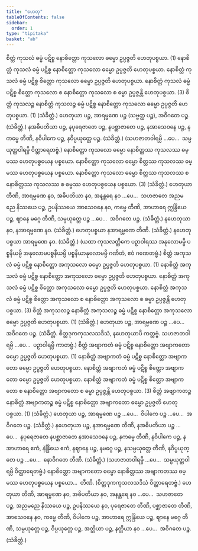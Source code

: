 ```yaml
---
title: "ဟေတု"
tableOfContents: false
sidebar:
  order: 1
type: "tipitaka"
basket: "ab"
---
```



<DynamicBreadcrumb />

<Division number="9">

<Paragraph number="2031">
စိတ္တံ ကုသလံ ဓမ္မံ ပဋိစ္စ နောစိတ္တော ကုသလော ဓမ္မော ဥပ္ပဇ္ဇတိ ဟေတုပစ္စယာ. (1)
</Paragraph>

<Paragraph number="2032">
နောစိတ္တံ ကုသလံ ဓမ္မံ ပဋိစ္စ နောစိတ္တော ကုသလော ဓမ္မော ဥပ္ပဇ္ဇတိ ဟေတုပစ္စယာ. နောစိတ္တံ ကုသလံ ဓမ္မံ ပဋိစ္စ စိတ္တော ကုသလော ဓမ္မော ဥပ္ပဇ္ဇတိ ဟေတုပစ္စယာ. နောစိတ္တံ ကုသလံ ဓမ္မံ ပဋိစ္စ စိတ္တော ကုသလော စ နောစိတ္တော ကုသလော စ ဓမ္မာ ဥပ္ပဇ္ဇန္တိ ဟေတုပစ္စယာ. (3)
</Paragraph>

<Paragraph number="2033">
စိတ္တံ ကုသလဉ္စ နောစိတ္တံ ကုသလဉ္စ ဓမ္မံ ပဋိစ္စ နောစိတ္တော ကုသလော ဓမ္မော ဥပ္ပဇ္ဇတိ ဟေတုပစ္စယာ. (1) (သံခိတ္တံ.)
</Paragraph>

</Division>
<Division number="10">

<Paragraph number="2034">
ဟေတုယာ ပဉ္စ, အာရမ္မဏေ ပဉ္စ (သဗ္ဗတ္ထ ပဉ္စ), အဝိဂတေ ပဉ္စ. (သံခိတ္တံ.)
</Paragraph>

<Paragraph number="2035">
နအဓိပတိယာ ပဉ္စ, နပုရေဇာတေ ပဉ္စ, နပစ္ဆာဇာတေ ပဉ္စ, နအာသေဝနေ ပဉ္စ, နကမ္မေ တီဏိ, နဝိပါကေ ပဉ္စ, နဝိပ္ပယုတ္တေ ပဉ္စ. (သံခိတ္တံ.)
</Paragraph>

<Paragraph number="2036">
(သဟဇာတဝါရမ္ပိ …ပေ…  သမ္ပယုတ္တဝါရမ္ပိ ဝိတ္ထာရေတဗ္ဗံ.)
</Paragraph>

</Division>
<Division number="11">

<Paragraph number="2037">
နောစိတ္တော ကုသလော ဓမ္မော နောစိတ္တဿ ကုသလဿ ဓမ္မဿ ဟေတုပစ္စယေန ပစ္စယော. နောစိတ္တော ကုသလော ဓမ္မော စိတ္တဿ ကုသလဿ ဓမ္မဿ ဟေတုပစ္စယေန ပစ္စယော. နောစိတ္တော ကုသလော ဓမ္မော စိတ္တဿ ကုသလဿ စ နောစိတ္တဿ ကုသလဿ စ ဓမ္မဿ ဟေတုပစ္စယေန ပစ္စယော. (3) (သံခိတ္တံ.)
</Paragraph>

</Division>
<Division number="12">

<Paragraph number="2038">
ဟေတုယာ တီဏိ, အာရမ္မဏေ နဝ, အဓိပတိယာ နဝ, အနန္တရေ နဝ …ပေ…  သဟဇာတေ အညမညေ နိဿယေ ပဉ္စ, ဥပနိဿယေ အာသေဝနေ နဝ, ကမ္မေ တီဏိ, အာဟာရေ ဣန္ဒြိယေ ပဉ္စ, ဈာနေ မဂ္ဂေ တီဏိ, သမ္ပယုတ္တေ ပဉ္စ …ပေ…  အဝိဂတေ ပဉ္စ. (သံခိတ္တံ.)
</Paragraph>

<Paragraph number="2039">
နဟေတုယာ နဝ, နအာရမ္မဏေ နဝ. (သံခိတ္တံ.)
</Paragraph>

<Paragraph number="2040">
ဟေတုပစ္စယာ နအာရမ္မဏေ တီဏိ. (သံခိတ္တံ.)
</Paragraph>

<Paragraph number="2041">
နဟေတုပစ္စယာ အာရမ္မဏေ နဝ. (သံခိတ္တံ.)
</Paragraph>

<Paragraph number="2042">
(ယထာ ကုသလတ္တိကေ ပဉှာဝါရဿ အနုလောမမ္ပိ ပစ္စနီယမ္ပိ အနုလောမပစ္စနီယမ္ပိ ပစ္စနီယာနုလောမမ္ပိ ဂဏိတံ, ဧဝံ ဂဏေတဗ္ဗံ.)
</Paragraph>

</Division>
<Division number="13">

<Paragraph number="2043">
စိတ္တံ အကုသလံ ဓမ္မံ ပဋိစ္စ နောစိတ္တော အကုသလော ဓမ္မော ဥပ္ပဇ္ဇတိ ဟေတုပစ္စယာ. (1)
</Paragraph>

<Paragraph number="2044">
နောစိတ္တံ အကုသလံ ဓမ္မံ ပဋိစ္စ နောစိတ္တော အကုသလော ဓမ္မော ဥပ္ပဇ္ဇတိ ဟေတုပစ္စယာ. နောစိတ္တံ အကုသလံ ဓမ္မံ ပဋိစ္စ စိတ္တော အကုသလော ဓမ္မော ဥပ္ပဇ္ဇတိ ဟေတုပစ္စယာ. နောစိတ္တံ အကုသလံ ဓမ္မံ ပဋိစ္စ စိတ္တော အကုသလော စ နောစိတ္တော အကုသလော စ ဓမ္မာ ဥပ္ပဇ္ဇန္တိ ဟေတုပစ္စယာ. (3)
</Paragraph>

<Paragraph number="2045">
စိတ္တံ အကုသလဉ္စ နောစိတ္တံ အကုသလဉ္စ ဓမ္မံ ပဋိစ္စ နောစိတ္တော အကုသလော ဓမ္မော ဥပ္ပဇ္ဇတိ ဟေတုပစ္စယာ. (1) (သံခိတ္တံ.)
</Paragraph>

</Division>
<Division number="14">

<Paragraph number="2046">
ဟေတုယာ ပဉ္စ, အာရမ္မဏေ ပဉ္စ …ပေ…  အဝိဂတေ ပဉ္စ. (သံခိတ္တံ. စိတ္တဒုကကုသလသဒိသံ, နဟေတုယာပိ ကတ္တဗ္ဗံ. သဟဇာတဝါရမ္ပိ …ပေ…  ပဉှာဝါရမ္ပိ ကာတဗ္ဗံ.)
</Paragraph>

</Division>
<Division number="15">

<Paragraph number="2047">
စိတ္တံ အဗျာကတံ ဓမ္မံ ပဋိစ္စ နောစိတ္တော အဗျာကတော ဓမ္မော ဥပ္ပဇ္ဇတိ ဟေတုပစ္စယာ. (1)
</Paragraph>

<Paragraph number="2048">
နောစိတ္တံ အဗျာကတံ ဓမ္မံ ပဋိစ္စ နောစိတ္တော အဗျာကတော ဓမ္မော ဥပ္ပဇ္ဇတိ ဟေတုပစ္စယာ. နောစိတ္တံ အဗျာကတံ ဓမ္မံ ပဋိစ္စ စိတ္တော အဗျာကတော ဓမ္မော ဥပ္ပဇ္ဇတိ ဟေတုပစ္စယာ. နောစိတ္တံ အဗျာကတံ ဓမ္မံ ပဋိစ္စ စိတ္တော အဗျာကတော စ နောစိတ္တော အဗျာကတော စ ဓမ္မာ ဥပ္ပဇ္ဇန္တိ ဟေတုပစ္စယာ. (3)
</Paragraph>

<Paragraph number="2049">
စိတ္တံ အဗျာကတဉ္စ နောစိတ္တံ အဗျာကတဉ္စ ဓမ္မံ ပဋိစ္စ နောစိတ္တော အဗျာကတော ဓမ္မော ဥပ္ပဇ္ဇတိ ဟေတုပစ္စယာ. (1) (သံခိတ္တံ.)
</Paragraph>

</Division>
<Division number="16">

<Paragraph number="2050">
ဟေတုယာ ပဉ္စ, အာရမ္မဏေ ပဉ္စ …ပေ…  ဝိပါကေ ပဉ္စ …ပေ…  အဝိဂတေ ပဉ္စ. (သံခိတ္တံ.)
</Paragraph>

<Paragraph number="2051">
နဟေတုယာ ပဉ္စ, နအာရမ္မဏေ တီဏိ, နအဓိပတိယာ ပဉ္စ …ပေ…  နပုရေဇာတေ နပစ္ဆာဇာတေ နအာသေဝနေ ပဉ္စ, နကမ္မေ တီဏိ, နဝိပါကေ ပဉ္စ, နအာဟာရေ ဧကံ, နဲန္ဒြိယေ ဧကံ, နဈာနေ ပဉ္စ, နမဂ္ဂေ ပဉ္စ, နသမ္ပယုတ္တေ တီဏိ, နဝိပ္ပယုတ္တေ ပဉ္စ …ပေ…  နောဝိဂတေ တီဏိ. (သံခိတ္တံ.)
</Paragraph>

<Paragraph number="2052">
(သဟဇာတဝါရမ္ပိ …ပေ…  သမ္ပယုတ္တဝါရမ္ပိ ဝိတ္ထာရေတဗ္ဗံ.)
</Paragraph>

</Division>
<Division number="17">

<Paragraph number="2053">
နောစိတ္တော အဗျာကတော ဓမ္မော နောစိတ္တဿ အဗျာကတဿ ဓမ္မဿ ဟေတုပစ္စယေန ပစ္စယော…  တီဏိ. (စိတ္တဒုကကုသလသဒိသံ ဝိတ္ထာရေတဗ္ဗံ.)
</Paragraph>

</Division>
<Division number="18">

<Paragraph number="2054">
ဟေတုယာ တီဏိ, အာရမ္မဏေ နဝ, အဓိပတိယာ နဝ, အနန္တရေ နဝ …ပေ…  သဟဇာတေ ပဉ္စ, အညမညေ နိဿယေ ပဉ္စ, ဥပနိဿယေ နဝ, ပုရေဇာတေ တီဏိ, ပစ္ဆာဇာတေ တီဏိ, အာသေဝနေ နဝ, ကမ္မေ တီဏိ, ဝိပါကေ ပဉ္စ, အာဟာရေ ဣန္ဒြိယေ ပဉ္စ, ဈာနေ မဂ္ဂေ တီဏိ, သမ္ပယုတ္တေ ပဉ္စ, ဝိပ္ပယုတ္တေ ပဉ္စ, အတ္ထိယာ ပဉ္စ, နတ္ထိယာ နဝ …ပေ…  အဝိဂတေ ပဉ္စ. (သံခိတ္တံ.)
</Paragraph>
</Division>